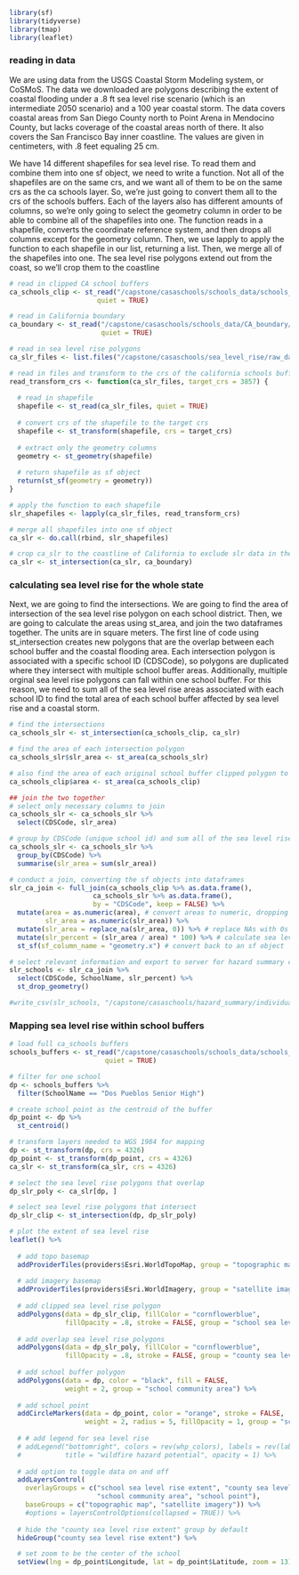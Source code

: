 ```r
library(sf)
library(tidyverse)
library(tmap)
library(leaflet)
```

### reading in data

We are using data from the USGS Coastal Storm Modeling system, or CoSMoS. The data we downloaded are polygons describing the extent of coastal flooding under a .8 ft sea level rise scenario (which is an intermediate 2050 scenario) and a 100 year coastal storm. The data covers coastal areas from San Diego County north to Point Arena in Mendocino County, but lacks coverage of the coastal areas north of there. It also covers the San Francisco Bay inner coastline. The values are given in centimeters, with .8 feet equaling 25 cm. 

We have 14 different shapefiles for sea level rise. To read them and combine them into one sf object, we need to write a function. Not all of the shapefiles are on the same crs, and we want all of them to be on the same crs as the ca schools layer. So, we're just going to convert them all to the crs of the schools buffers. Each of the layers also has different amounts of columns, so we're only going to select the geometry column in order to be able to combine all of the shapefiles into one. The function reads in a shapefile, converts the coordinate reference system, and then drops all columns except for the geometry column. Then, we use lapply to apply the function to each shapefile in our list, returning a list. Then, we merge all of the shapefiles into one. The sea level rise polygons extend out from the coast, so we'll crop them to the coastline

```r
# read in clipped CA school buffers
ca_schools_clip <- st_read("/capstone/casaschools/schools_data/schools_buffer_clip",
                      quiet = TRUE)

# read in California boundary
ca_boundary <- st_read("/capstone/casaschools/schools_data/CA_boundary/CA_boundary.shp",
                       quiet = TRUE)

# read in sea level rise polygons
ca_slr_files <- list.files("/capstone/casaschools/sea_level_rise/raw_data/cosmos/all", pattern = "*.shp", full.names = TRUE)

# read in files and transform to the crs of the california schools buffers
read_transform_crs <- function(ca_slr_files, target_crs = 3857) {
  
  # read in shapefile
  shapefile <- st_read(ca_slr_files, quiet = TRUE)
  
  # convert crs of the shapefile to the target crs
  shapefile <- st_transform(shapefile, crs = target_crs)
  
  # extract only the geometry columns
  geometry <- st_geometry(shapefile)
  
  # return shapefile as sf object
  return(st_sf(geometry = geometry))
}

# apply the function to each shapefile
slr_shapefiles <- lapply(ca_slr_files, read_transform_crs)

# merge all shapefiles into one sf object
ca_slr <- do.call(rbind, slr_shapefiles)

# crop ca_slr to the coastline of California to exclude slr data in the ocean
ca_slr <- st_intersection(ca_slr, ca_boundary)
```

### calculating sea level rise for the whole state

Next, we are going to find the intersections. We are going to find the area of intersection of the sea level rise polygon on each school district. Then, we are going to calculate the areas using st_area, and join the two dataframes together. The units are in square meters. The first line of code using st_intersection creates new polygons that are the overlap between each school buffer and the coastal flooding area. Each intersection polygon is associated with a specific school ID (CDSCode), so polygons are duplicated where they intersect with multiple school buffer areas. Additionally, multiple orginal sea level rise polygons can fall within one school buffer. For this reason, we need to sum all of the sea level rise areas associated with each school ID to find the total area of each school buffer affected by sea level rise and a coastal storm.

```r
# find the intersections
ca_schools_slr <- st_intersection(ca_schools_clip, ca_slr)

# find the area of each intersection polygon
ca_schools_slr$slr_area <- st_area(ca_schools_slr)

# also find the area of each original school buffer clipped polygon to compare
ca_schools_clip$area <- st_area(ca_schools_clip)

## join the two together
# select only necessary columns to join
ca_schools_slr <- ca_schools_slr %>% 
  select(CDSCode, slr_area)

# group by CDSCode (unique school id) and sum all of the sea level rise areas
ca_schools_slr <- ca_schools_slr %>% 
  group_by(CDSCode) %>% 
  summarise(slr_area = sum(slr_area))

# conduct a join, converting the sf objects into dataframes
slr_ca_join <- full_join(ca_schools_clip %>% as.data.frame(), 
                     ca_schools_slr %>% as.data.frame(), 
                     by = "CDSCode", keep = FALSE) %>% 
  mutate(area = as.numeric(area), # convert areas to numeric, dropping the units
         slr_area = as.numeric(slr_area)) %>% 
  mutate(slr_area = replace_na(slr_area, 0)) %>% # replace NAs with 0s
  mutate(slr_percent = (slr_area / area) * 100) %>% # calculate sea level rise inundation percentage
  st_sf(sf_column_name = "geometry.x") # convert back to an sf object

# select relevant information and export to server for hazard summary calculation
slr_schools <- slr_ca_join %>% 
  select(CDSCode, SchoolName, slr_percent) %>% 
  st_drop_geometry()

#write_csv(slr_schools, "/capstone/casaschools/hazard_summary/individual_tables/schools_slr.csv")
```


### Mapping sea level rise within school buffers

```r
# load full ca_schools buffers
schools_buffers <- st_read("/capstone/casaschools/schools_data/schools_buffer/",
                        quiet = TRUE)
```

```r
# filter for one school
dp <- schools_buffers %>% 
  filter(SchoolName == "Dos Pueblos Senior High")

# create school point as the centroid of the buffer
dp_point <- dp %>% 
  st_centroid()

# transform layers needed to WGS 1984 for mapping
dp <- st_transform(dp, crs = 4326)
dp_point <- st_transform(dp_point, crs = 4326)
ca_slr <- st_transform(ca_slr, crs = 4326)

# select the sea level rise polygons that overlap
dp_slr_poly <- ca_slr[dp, ]

# select sea level rise polygons that intersect
dp_slr_clip <- st_intersection(dp, dp_slr_poly)

# plot the extent of sea level rise
leaflet() %>% 
  
  # add topo basemap
  addProviderTiles(providers$Esri.WorldTopoMap, group = "topographic map") %>%
  
  # add imagery basemap
  addProviderTiles(providers$Esri.WorldImagery, group = "satellite imagery") %>% 
  
  # add clipped sea level rise polygon
  addPolygons(data = dp_slr_clip, fillColor = "cornflowerblue",
              fillOpacity = .8, stroke = FALSE, group = "school sea level rise extent") %>% 
  
  # add overlap sea level rise polygons
  addPolygons(data = dp_slr_poly, fillColor = "cornflowerblue", 
              fillOpacity = .8, stroke = FALSE, group = "county sea level rise extent") %>% 
  
  # add school buffer polygon
  addPolygons(data = dp, color = "black", fill = FALSE,
              weight = 2, group = "school community area") %>% 
  
  # add school point
  addCircleMarkers(data = dp_point, color = "orange", stroke = FALSE,
                   weight = 2, radius = 5, fillOpacity = 1, group = "school point") %>% 
  
  # # add legend for sea level rise
  # addLegend("bottomright", colors = rev(whp_colors), labels = rev(labels),
  #           title = "wildfire hazard potential", opacity = 1) %>% 
  
  # add option to toggle data on and off
  addLayersControl(
    overlayGroups = c("school sea level rise extent", "county sea level rise extent", 
                      "school community area", "school point"),
    baseGroups = c("topographic map", "satellite imagery")) %>% 
    #options = layersControlOptions(collapsed = TRUE)) %>%
  
  # hide the "county sea level rise extent" group by default
  hideGroup("county sea level rise extent") %>% 

  # set zoom to be the center of the school
  setView(lng = dp_point$Longitude, lat = dp_point$Latitude, zoom = 13)
```


